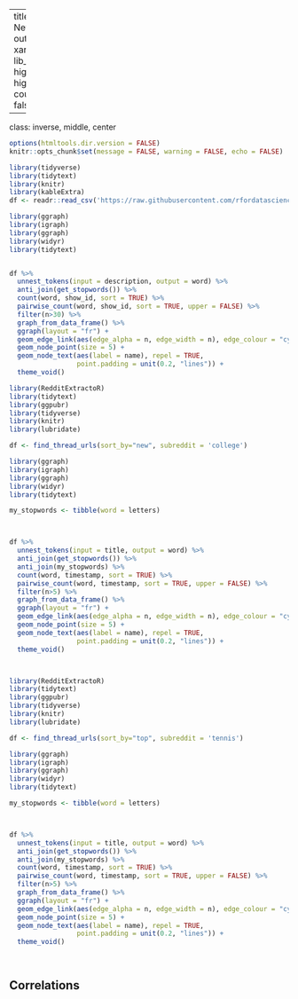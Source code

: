 
---
title: "Text Mining: Network of Words"
output:
  xaringan::moon_reader:
    lib_dir: libs
    nature:
      highlightStyle: github
      highlightLines: true
      countIncrementalSlides: false
      
   

---
class: inverse, middle, center

```r
options(htmltools.dir.version = FALSE)
knitr::opts_chunk$set(message = FALSE, warning = FALSE, echo = FALSE)
```


```r
library(tidyverse)
library(tidytext)
library(knitr)
library(kableExtra)
df <- readr::read_csv('https://raw.githubusercontent.com/rfordatascience/tidytuesday/master/data/2021/2021-04-20/netflix_titles.csv')

library(ggraph)
library(igraph)
library(ggraph)
library(widyr)
library(tidytext)


df %>%
  unnest_tokens(input = description, output = word) %>% 
  anti_join(get_stopwords()) %>% 
  count(word, show_id, sort = TRUE) %>% 
  pairwise_count(word, show_id, sort = TRUE, upper = FALSE) %>%
  filter(n>30) %>%
  graph_from_data_frame() %>%
  ggraph(layout = "fr") +
  geom_edge_link(aes(edge_alpha = n, edge_width = n), edge_colour = "cyan4") +
  geom_node_point(size = 5) +
  geom_node_text(aes(label = name), repel = TRUE, 
                 point.padding = unit(0.2, "lines")) +
  theme_void()
```




```r
library(RedditExtractoR) 
library(tidytext)
library(ggpubr) 
library(tidyverse) 
library(knitr)
library(lubridate)

df <- find_thread_urls(sort_by="new", subreddit = 'college')

library(ggraph)
library(igraph)
library(ggraph)
library(widyr)
library(tidytext)

my_stopwords <- tibble(word = letters)



df %>%
  unnest_tokens(input = title, output = word) %>% 
  anti_join(get_stopwords()) %>% 
  anti_join(my_stopwords) %>%
  count(word, timestamp, sort = TRUE) %>% 
  pairwise_count(word, timestamp, sort = TRUE, upper = FALSE) %>%
  filter(n>5) %>%
  graph_from_data_frame() %>%
  ggraph(layout = "fr") +
  geom_edge_link(aes(edge_alpha = n, edge_width = n), edge_colour = "cyan4") +
  geom_node_point(size = 5) +
  geom_node_text(aes(label = name), repel = TRUE, 
                 point.padding = unit(0.2, "lines")) +
  theme_void()




```


```r
library(RedditExtractoR) 
library(tidytext)
library(ggpubr) 
library(tidyverse) 
library(knitr)
library(lubridate)

df <- find_thread_urls(sort_by="top", subreddit = 'tennis')

library(ggraph)
library(igraph)
library(ggraph)
library(widyr)
library(tidytext)

my_stopwords <- tibble(word = letters)



df %>%
  unnest_tokens(input = title, output = word) %>% 
  anti_join(get_stopwords()) %>% 
  anti_join(my_stopwords) %>%
  count(word, timestamp, sort = TRUE) %>% 
  pairwise_count(word, timestamp, sort = TRUE, upper = FALSE) %>%
  filter(n>5) %>%
  graph_from_data_frame() %>%
  ggraph(layout = "fr") +
  geom_edge_link(aes(edge_alpha = n, edge_width = n), edge_colour = "cyan4") +
  geom_node_point(size = 5) +
  geom_node_text(aes(label = name), repel = TRUE, 
                 point.padding = unit(0.2, "lines")) +
  theme_void()




```

## Correlations

